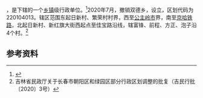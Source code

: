 {{中国乡级行政区|22/01/04/270/000
| 政府驻地 = 旗胜街539号
|总面积 = 41.8平方公里
|总人口 = 5.2万
|总人口年份 = 2020
}}

'''{{PAGENAMEBASE}}'''，是{{PRC admin/fullname|22/01/04/270/000|3}}下辖的一个[[乡镇|乡镇]]级行政单位。<ref>{{PRC admin/ref sgc|{{PRC admin/parent|22/01/04/270/000}}}}</ref>2020年7月，撤销双德乡，设立{{PAGENAMEBASE}}，区划代码为220104013。{{PAGENAMEBASE}}辖区范围东起日新村、繁荣村村界，西至[[公主岭市|公主岭市]]界，南至[[京哈铁路|京哈铁路]]，北起日新村、新红旗大街西起点至佳宝路沿线，辖富锋、前程、方正、泡子沿4个村。<ref>吉林省民政厅关于长春市朝阳区和绿园区部分行政区划调整的批复（吉民行批〔2020〕3号）</ref>

== 参考资料 ==

{{reflist}}

{{PRC admin/navcat|22/01/04/270/000}}